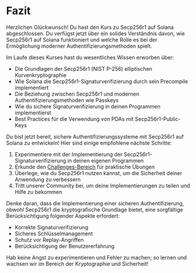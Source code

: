 
# Fazit

Herzlichen Glückwunsch! Du hast den Kurs zu Secp256r1 auf Solana abgeschlossen. Du verfügst jetzt über ein solides Verständnis davon, wie Secp256r1 auf Solana funktioniert und welche Rolle es bei der Ermöglichung moderner Authentifizierungsmethoden spielt.

<ArticleSection name="Was du gelernt hast" id="what-you-learned" level="h2" />

Im Laufe dieses Kurses hast du wesentliches Wissen erworben über:
- Die Grundlagen der Secp256r1 (NIST P-256) elliptischen Kurvenkryptographie
- Wie Solana die Secp256r1-Signaturverifizierung durch sein Precompile implementiert
- Die Beziehung zwischen Secp256r1 und modernen Authentifizierungsmethoden wie Passkeys
- Wie du sichere Signaturverifizierung in deinen Programmen implementierst
- Best Practices für die Verwendung von PDAs mit Secp256r1-Public-Keys

<ArticleSection name="Nächste Schritte" id="next-steps" level="h2" />

Du bist jetzt bereit, sichere Authentifizierungssysteme mit Secp256r1 auf Solana zu entwickeln! Hier sind einige empfohlene nächste Schritte:

1. Experimentiere mit der Implementierung der Secp256r1-Signaturverifizierung in deinen eigenen Programmen
2. Erkunde den [Challenges-Bereich](/de/challenges) für praktische Übungen
3. Überlege, wie du Secp256r1 nutzen kannst, um die Sicherheit deiner Anwendung zu verbessern
4. Tritt unserer Community bei, um deine Implementierungen zu teilen und Hilfe zu bekommen

Denke daran, dass die Implementierung einer sicheren Authentifizierung, obwohl Secp256r1 die kryptografische Grundlage bietet, eine sorgfältige Berücksichtigung folgender Aspekte erfordert:
- Korrekte Signaturverifizierung
- Sicheres Schlüsselmanagement
- Schutz vor Replay-Angriffen
- Berücksichtigung der Benutzererfahrung

Hab keine Angst zu experimentieren und Fehler zu machen; so lernen und wachsen wir im Bereich der Kryptographie und Sicherheit!
